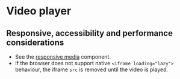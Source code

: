 
# Video player

## Responsive, accessibility and performance considerations
- See the [responsive media](/story/components-responsive-media--responsive-iframe) component.
- If the browser does not support native `<iframe loading="lazy">` behaviour, the iframe `src` is removed until the video is played.


<Preview>
    <Story id="components-video-player--video-player" />
</Preview>

